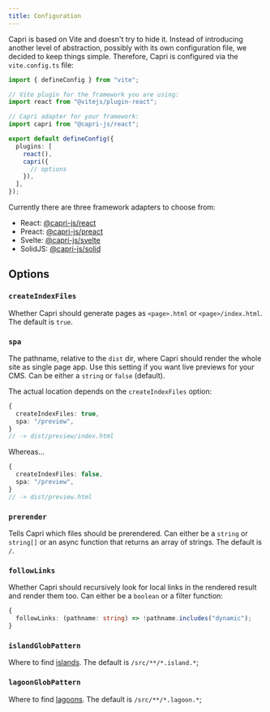 ```yaml
---
title: Configuration
---
```


Capri is based on Vite and doesn't try to hide it. Instead of introducing another level of abstraction,
possibly with its own configuration file, we decided to keep things simple. Therefore, Capri is configured via the
`vite.config.ts` file:

```ts
import { defineConfig } from "vite";

// Vite plugin for the framework you are using:
import react from "@vitejs/plugin-react";

// Capri adapter for your framework:
import capri from "@capri-js/react";

export default defineConfig({
  plugins: [
    react(),
    capri({
      // options
    }),
  ],
});
```

Currently there are three framework adapters to choose from:

- React: [@capri-js/react](https://www.npmjs.com/package/@capri-js/react)
- Preact: [@capri-js/preact](https://www.npmjs.com/package/@capri-js/preact)
- Svelte: [@capri-js/svelte](https://www.npmjs.com/package/@capri-js/svelte)
- SolidJS: [@capri-js/solid](https://www.npmjs.com/package/@capri-js/solid)

## Options

### `createIndexFiles`

Whether Capri should generate pages as `<page>.html` or `<page>/index.html`. The default is `true`.

### `spa`

The pathname, relative to the `dist` dir, where Capri should render the whole site as
single page app. Use this setting if you want live previews for your CMS. Can be either a `string`
or `false` (default).

The actual location depends on the `createIndexFiles` option:

```ts
{
  createIndexFiles: true,
  spa: "/preview",
}
// -> dist/preview/index.html
```

Whereas...

```ts
{
  createIndexFiles: false,
  spa: "/preview",
}
// -> dist/preview.html
```

### `prerender`

Tells Capri which files should be prerendered. Can either be a `string` or
`string[]` or an async function that returns an array of strings.
The default is `/`.

### `followLinks`

Whether Capri should recursively look for local links in the rendered result
and render them too. Can either be a `boolean` or a filter function:

```ts
{
  followLinks: (pathname: string) => !pathname.includes("dynamic");
}
```

### `islandGlobPattern`

Where to find [islands](/docs/project-structure/islands). The default is `/src/**/*.island.*`;

### `lagoonGlobPattern`

Where to find [lagoons](/docs/project-structure/islands#lagoons). The default is `/src/**/*.lagoon.*`;
